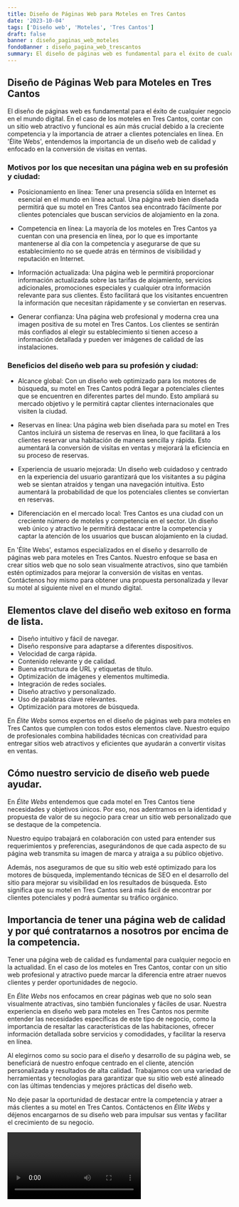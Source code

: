 ```yaml
---
title: Diseño de Páginas Web para Moteles en Tres Cantos
date: '2023-10-04'
tags: ['Diseño web', 'Moteles', 'Tres Cantos']
draft: false
banner : diseño_paginas_web_moteles
fondoBanner : diseño_pagina_web_trescantos
summary: El diseño de páginas web es fundamental para el éxito de cualquier negocio en el mundo digital. En el caso de los moteles en Tres Cantos, contar con un sitio web atractivo y funcional es aún más crucial debido a la creciente competencia y la importancia de atraer a clientes potenciales en línea. En 'Élite Webs', entendemos la importancia de un diseño web de calidad y enfocado en la conversión de visitas en ventas. 
---
```


## Diseño de Páginas Web para Moteles en Tres Cantos

El diseño de páginas web es fundamental para el éxito de cualquier negocio en el mundo digital. En el caso de los moteles en Tres Cantos, contar con un sitio web atractivo y funcional es aún más crucial debido a la creciente competencia y la importancia de atraer a clientes potenciales en línea. En 'Élite Webs', entendemos la importancia de un diseño web de calidad y enfocado en la conversión de visitas en ventas. 

### Motivos por los que necesitan una página web en su profesión y ciudad:

- Posicionamiento en línea: Tener una presencia sólida en Internet es esencial en el mundo en línea actual. Una página web bien diseñada permitirá que su motel en Tres Cantos sea encontrado fácilmente por clientes potenciales que buscan servicios de alojamiento en la zona.

- Competencia en línea: La mayoría de los moteles en Tres Cantos ya cuentan con una presencia en línea, por lo que es importante mantenerse al día con la competencia y asegurarse de que su establecimiento no se quede atrás en términos de visibilidad y reputación en Internet.

- Información actualizada: Una página web le permitirá proporcionar información actualizada sobre las tarifas de alojamiento, servicios adicionales, promociones especiales y cualquier otra información relevante para sus clientes. Esto facilitará que los visitantes encuentren la información que necesitan rápidamente y se conviertan en reservas.

- Generar confianza: Una página web profesional y moderna crea una imagen positiva de su motel en Tres Cantos. Los clientes se sentirán más confiados al elegir su establecimiento si tienen acceso a información detallada y pueden ver imágenes de calidad de las instalaciones.

### Beneficios del diseño web para su profesión y ciudad:

- Alcance global: Con un diseño web optimizado para los motores de búsqueda, su motel en Tres Cantos podrá llegar a potenciales clientes que se encuentren en diferentes partes del mundo. Esto ampliará su mercado objetivo y le permitirá captar clientes internacionales que visiten la ciudad.

- Reservas en línea: Una página web bien diseñada para su motel en Tres Cantos incluirá un sistema de reservas en línea, lo que facilitará a los clientes reservar una habitación de manera sencilla y rápida. Esto aumentará la conversión de visitas en ventas y mejorará la eficiencia en su proceso de reservas.

- Experiencia de usuario mejorada: Un diseño web cuidadoso y centrado en la experiencia del usuario garantizará que los visitantes a su página web se sientan atraídos y tengan una navegación intuitiva. Esto aumentará la probabilidad de que los potenciales clientes se conviertan en reservas.

- Diferenciación en el mercado local: Tres Cantos es una ciudad con un creciente número de moteles y competencia en el sector. Un diseño web único y atractivo le permitirá destacar entre la competencia y captar la atención de los usuarios que buscan alojamiento en la ciudad.

En 'Élite Webs', estamos especializados en el diseño y desarrollo de páginas web para moteles en Tres Cantos. Nuestro enfoque se basa en crear sitios web que no solo sean visualmente atractivos, sino que también estén optimizados para mejorar la conversión de visitas en ventas. Contáctenos hoy mismo para obtener una propuesta personalizada y llevar su motel al siguiente nivel en el mundo digital.

<GifSeo />

<Cta />

## Elementos clave del diseño web exitoso en forma de lista.

- Diseño intuitivo y fácil de navegar.
- Diseño responsive para adaptarse a diferentes dispositivos.
- Velocidad de carga rápida.
- Contenido relevante y de calidad.
- Buena estructura de URL y etiquetas de título.
- Optimización de imágenes y elementos multimedia.
- Integración de redes sociales.
- Diseño atractivo y personalizado.
- Uso de palabras clave relevantes.
- Optimización para motores de búsqueda.

En *Élite Webs* somos expertos en el diseño de páginas web para moteles en Tres Cantos que cumplen con todos estos elementos clave. Nuestro equipo de profesionales combina habilidades técnicas con creatividad para entregar sitios web atractivos y eficientes que ayudarán a convertir visitas en ventas.

## Cómo nuestro servicio de diseño web puede ayudar.

En *Élite Webs* entendemos que cada motel en Tres Cantos tiene necesidades y objetivos únicos. Por eso, nos adentramos en la identidad y propuesta de valor de su negocio para crear un sitio web personalizado que se destaque de la competencia.

Nuestro equipo trabajará en colaboración con usted para entender sus requerimientos y preferencias, asegurándonos de que cada aspecto de su página web transmita su imagen de marca y atraiga a su público objetivo.

Además, nos aseguramos de que su sitio web esté optimizado para los motores de búsqueda, implementando técnicas de SEO en el desarrollo del sitio para mejorar su visibilidad en los resultados de búsqueda. Esto significa que su motel en Tres Cantos será más fácil de encontrar por clientes potenciales y podrá aumentar su tráfico orgánico.

## Importancia de tener una página web de calidad y por qué contratarnos a nosotros por encima de la competencia.

Tener una página web de calidad es fundamental para cualquier negocio en la actualidad. En el caso de los moteles en Tres Cantos, contar con un sitio web profesional y atractivo puede marcar la diferencia entre atraer nuevos clientes y perder oportunidades de negocio.

En *Élite Webs* nos enfocamos en crear páginas web que no solo sean visualmente atractivas, sino también funcionales y fáciles de usar. Nuestra experiencia en diseño web para moteles en Tres Cantos nos permite entender las necesidades específicas de este tipo de negocio, como la importancia de resaltar las características de las habitaciones, ofrecer información detallada sobre servicios y comodidades, y facilitar la reserva en línea.

Al elegirnos como su socio para el diseño y desarrollo de su página web, se beneficiará de nuestro enfoque centrado en el cliente, atención personalizada y resultados de alta calidad. Trabajamos con una variedad de herramientas y tecnologías para garantizar que su sitio web esté alineado con las últimas tendencias y mejores prácticas del diseño web.

No deje pasar la oportunidad de destacar entre la competencia y atraer a más clientes a su motel en Tres Cantos. Contáctenos en *Élite Webs* y déjenos encargarnos de su diseño web para impulsar sus ventas y facilitar el crecimiento de su negocio.

<Video />

<CtaBot job='Moteles' city='Tres Cantos'/>

<Gmaps query='Tres Cantos+españa+maps' />
